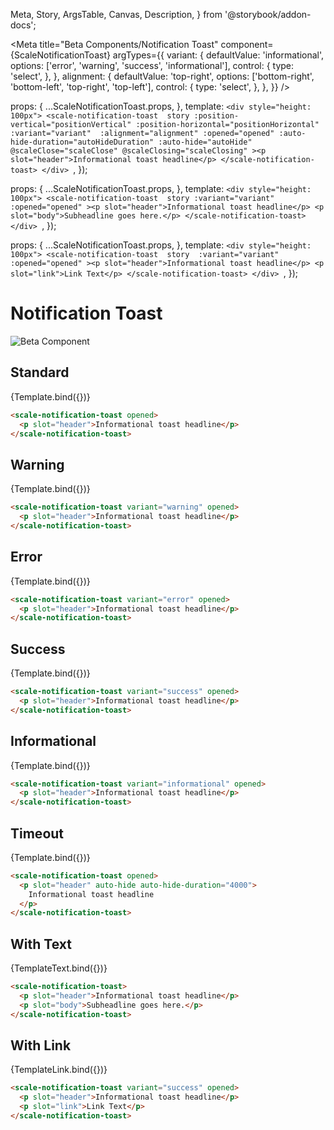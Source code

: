  Meta,
  Story,
  ArgsTable,
  Canvas,
  Description,
} from '@storybook/addon-docs';

<Meta
  title="Beta Components/Notification Toast"
  component={ScaleNotificationToast}
  argTypes={{
    variant: {
      defaultValue: 'informational',
      options: ['error', 'warning', 'success', 'informational'],
      control: {
        type: 'select',
      },
    },
    alignment: {
      defaultValue: 'top-right',
      options: ['bottom-right', 'bottom-left', 'top-right', 'top-left'],
      control: {
        type: 'select',
      },
    },
  }}
/>

  props: {
    ...ScaleNotificationToast.props,
  },
  template: `<div style="height: 100px">
    <scale-notification-toast 
      story
      :position-vertical="positionVertical"
      :position-horizontal="positionHorizontal"
      :variant="variant" 
      :alignment="alignment"
      :opened="opened"
      :auto-hide-duration="autoHideDuration"
      :auto-hide="autoHide"
      @scaleClose="scaleClose"
      @scaleClosing="scaleClosing"
      ><p slot="header">Informational toast headline</p>
    </scale-notification-toast>
    </div>
  `,
});

  props: {
    ...ScaleNotificationToast.props,
  },
  template: `<div style="height: 100px">
    <scale-notification-toast 
      story
      :variant="variant"
      :opened="opened"
      ><p slot="header">Informational toast headline</p>
      <p slot="body">Subheadline goes here.</p>
    </scale-notification-toast>
    </div>
  `,
});

  props: {
    ...ScaleNotificationToast.props,
  },
  template: `<div style="height: 100px">
    <scale-notification-toast 
      story 
      :variant="variant"
      :opened="opened"
      ><p slot="header">Informational toast headline</p>
      <p slot="link">Link Text</p>
    </scale-notification-toast>
    </div>
  `,
});

<div
  style={{
    display: 'inline-flex',
    alignItems: 'center',
    justifyContent: 'space-between',
    width: '100%',
  }}
>
  <h1>Notification Toast</h1>
  <img src="assets/beta.png" alt="Beta Component" />
</div>

## Standard

<Canvas withSource="none">
  <Story
    name="Standard"
    args={{
      opened: true,
    }}
  >
    {Template.bind({})}
  </Story>
</Canvas>

<ArgsTable story="Standard" />

```html
<scale-notification-toast opened>
  <p slot="header">Informational toast headline</p>
</scale-notification-toast>
```

## Warning

<Canvas withSource="none">
  <Story
    name="Warning"
    args={{
      opened: true,
      variant: 'warning',
    }}
  >
    {Template.bind({})}
  </Story>
</Canvas>

```html
<scale-notification-toast variant="warning" opened>
  <p slot="header">Informational toast headline</p>
</scale-notification-toast>
```

## Error

<Canvas withSource="none">
  <Story
    name="Error"
    args={{
      opened: true,
      variant: 'error',
    }}
  >
    {Template.bind({})}
  </Story>
</Canvas>

```html
<scale-notification-toast variant="error" opened>
  <p slot="header">Informational toast headline</p>
</scale-notification-toast>
```

## Success

<Canvas withSource="none">
  <Story
    name="Success"
    args={{
      opened: true,
      variant: 'success',
    }}
  >
    {Template.bind({})}
  </Story>
</Canvas>

```html
<scale-notification-toast variant="success" opened>
  <p slot="header">Informational toast headline</p>
</scale-notification-toast>
```

## Informational

<Canvas withSource="none">
  <Story
    name="Informational"
    args={{
      opened: true,
      variant: 'informational',
    }}
  >
    {Template.bind({})}
  </Story>
</Canvas>

```html
<scale-notification-toast variant="informational" opened>
  <p slot="header">Informational toast headline</p>
</scale-notification-toast>
```

## Timeout

<Canvas withSource="none">
  <Story
    name="Timeout"
    args={{
      opened: true,
      autoHide: true,
      autHideDuration: '4000',
    }}
  >
    {Template.bind({})}
  </Story>
</Canvas>

```html
<scale-notification-toast opened>
  <p slot="header" auto-hide auto-hide-duration="4000">
    Informational toast headline
  </p>
</scale-notification-toast>
```

## With Text

<Canvas withSource="none">
  <Story
    name="With Text"
    args={{
      opened: true,
    }}
  >
    {TemplateText.bind({})}
  </Story>
</Canvas>

```html
<scale-notification-toast>
  <p slot="header">Informational toast headline</p>
  <p slot="body">Subheadline goes here.</p>
</scale-notification-toast>
```

## With Link

<Canvas withSource="none">
  <Story
    name="With Link"
    args={{
      opened: true,
    }}
  >
    {TemplateLink.bind({})}
  </Story>
</Canvas>

```html
<scale-notification-toast variant="success" opened>
  <p slot="header">Informational toast headline</p>
  <p slot="link">Link Text</p>
</scale-notification-toast>
```
